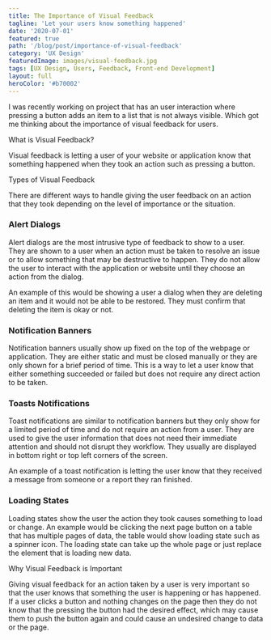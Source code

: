 ```yaml
---
title: The Importance of Visual Feedback
tagline: 'Let your users know something happened'
date: '2020-07-01'
featured: true
path: '/blog/post/importance-of-visual-feedback'
category: 'UX Design'
featuredImage: images/visual-feedback.jpg
tags: [UX Design, Users, Feedback, Front-end Development]
layout: full
heroColor: '#b70002'
---
```



I was recently working on project that has an user interaction where pressing a button adds an item to a list that is not always visible. Which got me thinking about the importance of visual feedback for users.

<SectionHeader>What is Visual Feedback?</SectionHeader>

Visual feedback is letting a user of your website or application know that something happened when they took an action such as pressing a button.

<SectionHeader>Types of Visual Feedback</SectionHeader>

There are different ways to handle giving the user feedback on an action that they took depending on the level of importance or the situation.

### Alert Dialogs 

Alert dialogs are the most intrusive type of feedback to show to a user. They are shown to a user when an action must be taken to resolve an issue or to allow something that may be destructive to happen. They do not allow the user to interact with the application or website until they choose an action from the dialog.

An example of this would be showing a user a dialog when they are deleting an item and it would not be able to be restored. They must confirm that deleting the item is okay or not.

### Notification Banners 

Notification banners usually show up fixed on the top of the webpage or application. They are either static and must be closed manually or they are only shown for a brief period of time.  This is a way to let a user know that either something succeeded or failed but does not require any direct action to be taken. 

### Toasts Notifications

Toast notifications are similar to notification banners but they only show for a limited period of time and do not require an action from a user. They are used to give the user information that does not need their immediate attention and should not disrupt they workflow. They usually are displayed in bottom right or top left corners of the screen.

An example of a toast notification is letting the user know that they received a message from someone or a report they ran finished.

### Loading States

Loading states show the user the action they took causes something to load or change.  An example would be clicking the next page button on a table that has multiple pages of data, the table would show loading state such as a spinner icon.  The loading state can take up the whole page or just replace the element that is loading new data.

<SectionHeader>Why Visual Feedback is Important</SectionHeader>

Giving visual feedback for an action taken by a user is very important so that the user knows that something the user is happening or has happened. If a user clicks a button and nothing changes on the page then they do not know that the pressing the button had the desired effect, which may cause them to push the button again and could cause an undesired change to data or the page.

<BuyMeACoffeeWidget />